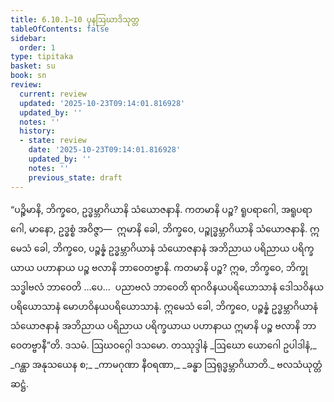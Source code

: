 ```yaml
---
title: 6.10.1–10 ပုနဩဃာဒိသုတ္တ
tableOfContents: false
sidebar:
  order: 1
type: tipitaka
basket: su
book: sn
review:
  current: review
  updated: '2025-10-23T09:14:01.816928'
  updated_by: ''
  notes: ''
  history:
  - state: review
    date: '2025-10-23T09:14:01.816928'
    updated_by: ''
    notes: ''
    previous_state: draft
---
```



<ReviewStatus review={frontmatter.review} showDetails={true} />

<HypothesisAnnotation frontmatter={frontmatter} />

<DynamicBreadcrumb />

<Division number="803–812" book="sn" e="ch" v="18" p="403">

<Paragraph number="1335" book="sn">
“ပဉ္စိမာနိ, ဘိက္ခဝေ, ဥဒ္ဓမ္ဘာဂိယာနိ သံယောဇနာနိ. ကတမာနိ ပဉ္စ? ရူပရာဂေါ, အရူပရာဂေါ, မာနော, ဥဒ္ဓစ္စံ အဝိဇ္ဇာ—  ဣမာနိ ခေါ, ဘိက္ခဝေ, ပဉ္စုဒ္ဓမ္ဘာဂိယာနိ သံယောဇနာနိ. ဣမေသံ ခေါ, ဘိက္ခဝေ, ပဉ္စန္နံ ဥဒ္ဓမ္ဘာဂိယာနံ သံယောဇနာနံ အဘိညာယ ပရိညာယ ပရိက္ခယာယ ပဟာနာယ ပဉ္စ ဗလာနိ ဘာဝေတဗ္ဗာနိ. ကတမာနိ ပဉ္စ? ဣဓ, ဘိက္ခဝေ, ဘိက္ခု သဒ္ဓါဗလံ ဘာဝေတိ …ပေ…  ပညာဗလံ ဘာဝေတိ ရာဂဝိနယပရိယောသာနံ ဒေါသဝိနယပရိယောသာနံ မောဟဝိနယပရိယောသာနံ. ဣမေသံ ခေါ, ဘိက္ခဝေ, ပဉ္စန္နံ ဥဒ္ဓမ္ဘာဂိယာနံ သံယောဇနာနံ အဘိညာယ ပရိညာယ ပရိက္ခယာယ ပဟာနာယ ဣမာနိ ပဉ္စ ဗလာနိ ဘာဝေတဗ္ဗာနီ”တိ.

</Paragraph>
</Division>

<Paragraph number="1336" type="center" book="sn">
ဒသမံ.



</Paragraph>

<Paragraph number="1337" type="center" book="sn">
ဩဃဝဂ္ဂေါ ဒသမော.



</Paragraph>

<Paragraph number="1338" type="center" book="sn">
တဿုဒ္ဒါနံ


</Paragraph>

<Paragraph number="1339" type="verses" book="sn">
_ဩဃော ယောဂေါ ဥပါဒါနံ,_  
_ဂန္ထာ အနုသယေန စ;_  
_ကာမဂုဏာ နီဝရဏာ,_  
_ခန္ဓာ ဩရုဒ္ဓမ္ဘာဂိယာတိ._  


</Paragraph>

<Paragraph number="1340" type="center" book="sn">
ဗလသံယုတ္တံ ဆဋ္ဌံ.
</Paragraph>
